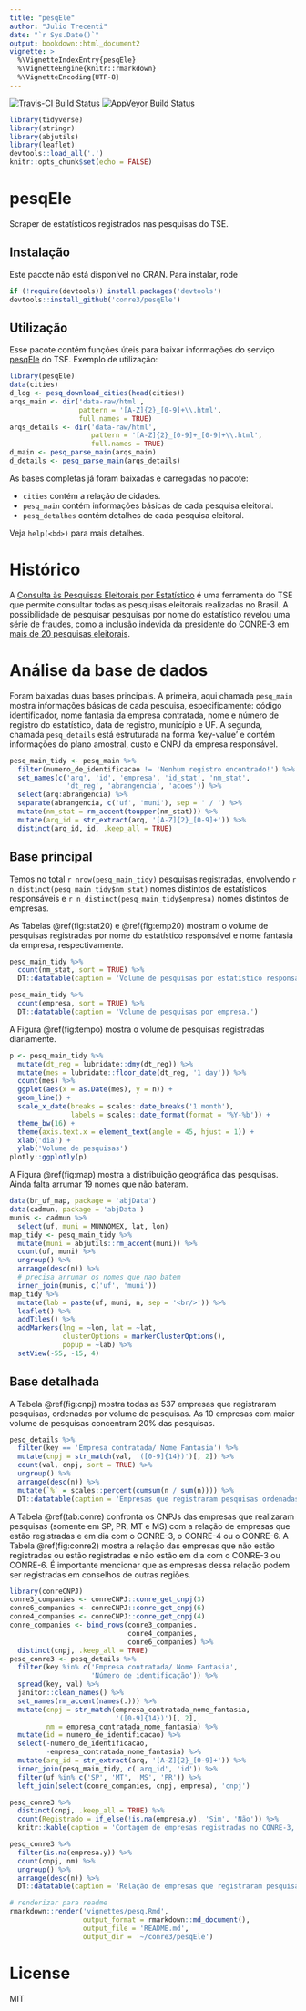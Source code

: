 ```yaml
---
title: "pesqEle"
author: "Julio Trecenti"
date: "`r Sys.Date()`"
output: bookdown::html_document2
vignette: >
  %\VignetteIndexEntry{pesqEle}
  %\VignetteEngine{knitr::rmarkdown}
  %\VignetteEncoding{UTF-8}
---
```


[![Travis-CI Build Status](https://travis-ci.org/conre3/pesqEle.svg?branch=master)](https://travis-ci.org/conre3/pesqEle)
[![AppVeyor Build Status](https://ci.appveyor.com/api/projects/status/github/conre3/pesqEle?branch=master&svg=true)](https://ci.appveyor.com/project/conre3/pesqEle)

```r
library(tidyverse)
library(stringr)
library(abjutils)
library(leaflet)
devtools::load_all('.')
knitr::opts_chunk$set(echo = FALSE)
```

# pesqEle

Scraper de estatísticos registrados nas pesquisas do TSE.

## Instalação

Este pacote não está disponível no CRAN. Para instalar, rode

```r
if (!require(devtools)) install.packages('devtools')
devtools::install_github('conre3/pesqEle')
```

## Utilização

Esse pacote contém funções úteis para baixar informações do serviço [pesqEle](http://inter01.tse.jus.br/pesqele-publico/app/pesquisa/listarEstatisticos.xhtml) do TSE. Exemplo de utilização:

```r
library(pesqEle)
data(cities)
d_log <- pesq_download_cities(head(cities))
arqs_main <- dir('data-raw/html', 
                 pattern = '[A-Z]{2}_[0-9]+\\.html',
                 full.names = TRUE)
arqs_details <- dir('data-raw/html', 
                    pattern = '[A-Z]{2}_[0-9]+_[0-9]+\\.html',
                    full.names = TRUE)
d_main <- pesq_parse_main(arqs_main)
d_details <- pesq_parse_main(arqs_details)
```

As bases completas já foram baixadas e carregadas no pacote:

- `cities` contém a relação de cidades.
- `pesq_main` contém informações básicas de cada pesquisa eleitoral.
- `pesq_detalhes` contém detalhes de cada pesquisa eleitoral.

Veja `help(<bd>)` para mais detalhes.

# Histórico

A [Consulta às Pesquisas Eleitorais por Estatístico](http://inter01.tse.jus.br/pesqele-publico/app/pesquisa/listarEstatisticos.xhtml) é uma ferramenta do TSE que permite consultar todas as pesquisas eleitorais realizadas no Brasil. A possibilidade de pesquisar pesquisas por nome do estatístico revelou uma série de fraudes, como a [inclusão indevida da presidente do CONRE-3 em mais de 20 pesquisas eleitorais](http://www.conre3.org.br/portal/3113-2/).

# Análise da base de dados

Foram baixadas duas bases principais. A primeira, aqui chamada `pesq_main` mostra informações básicas de cada pesquisa, especificamente: código identificador, nome fantasia da empresa contratada, nome e número de registro do estatístico, data de registro, município e UF. A segunda, chamada `pesq_details` está estruturada na forma 'key-value' e contém informações do plano amostral, custo e CNPJ da empresa responsável.

```r
pesq_main_tidy <- pesq_main %>% 
  filter(numero_de_identificacao != 'Nenhum registro encontrado!') %>% 
  set_names(c('arq', 'id', 'empresa', 'id_stat', 'nm_stat', 
              'dt_reg', 'abrangencia', 'acoes')) %>% 
  select(arq:abrangencia) %>% 
  separate(abrangencia, c('uf', 'muni'), sep = ' / ') %>% 
  mutate(nm_stat = rm_accent(toupper(nm_stat))) %>% 
  mutate(arq_id = str_extract(arq, '[A-Z]{2}_[0-9]+')) %>% 
  distinct(arq_id, id, .keep_all = TRUE)
```

## Base principal

Temos no total `r nrow(pesq_main_tidy)` pesquisas registradas, envolvendo `r n_distinct(pesq_main_tidy$nm_stat)` nomes distintos de estatísticos responsáveis e `r n_distinct(pesq_main_tidy$empresa)` nomes distintos de empresas.

As Tabelas \@ref(fig:stat20) e \@ref(fig:emp20) mostram o volume de pesquisas registradas por nome do estatístico responsável e nome fantasia da empresa, respectivamente.

```r
pesq_main_tidy %>%
  count(nm_stat, sort = TRUE) %>%
  DT::datatable(caption = 'Volume de pesquisas por estatístico responsável')
```

```r
pesq_main_tidy %>%
  count(empresa, sort = TRUE) %>%
  DT::datatable(caption = 'Volume de pesquisas por empresa.')
```

A Figura \@ref(fig:tempo) mostra o volume de pesquisas registradas diariamente.

```r
p <- pesq_main_tidy %>% 
  mutate(dt_reg = lubridate::dmy(dt_reg)) %>% 
  mutate(mes = lubridate::floor_date(dt_reg, '1 day')) %>% 
  count(mes) %>% 
  ggplot(aes(x = as.Date(mes), y = n)) +
  geom_line() +
  scale_x_date(breaks = scales::date_breaks('1 month'),
               labels = scales::date_format(format = '%Y-%b')) +
  theme_bw(16) +
  theme(axis.text.x = element_text(angle = 45, hjust = 1)) +
  xlab('dia') +
  ylab('Volume de pesquisas')
plotly::ggplotly(p)
```

A Figura \@ref(fig:map) mostra a distribuição geográfica das pesquisas. Ainda falta arrumar 19 nomes que não bateram.

```r
data(br_uf_map, package = 'abjData')
data(cadmun, package = 'abjData')
munis <- cadmun %>%
  select(uf, muni = MUNNOMEX, lat, lon)
map_tidy <- pesq_main_tidy %>% 
  mutate(muni = abjutils::rm_accent(muni)) %>% 
  count(uf, muni) %>% 
  ungroup() %>% 
  arrange(desc(n)) %>% 
  # precisa arrumar os nomes que nao batem
  inner_join(munis, c('uf', 'muni')) 
map_tidy %>%
  mutate(lab = paste(uf, muni, n, sep = '<br/>')) %>%
  leaflet() %>%
  addTiles() %>%
  addMarkers(lng = ~lon, lat = ~lat,
             clusterOptions = markerClusterOptions(),
             popup = ~lab) %>%
  setView(-55, -15, 4)
```

## Base detalhada

A Tabela \@ref(fig:cnpj) mostra todas as 537 empresas que registraram pesquisas, ordenadas por volume de pesquisas. As 10 empresas com maior volume de pesquisas concentram 20% das pesquisas.

```r
pesq_details %>%
  filter(key == 'Empresa contratada/ Nome Fantasia') %>%
  mutate(cnpj = str_match(val, '([0-9]{14})')[, 2]) %>%
  count(val, cnpj, sort = TRUE) %>%
  ungroup() %>%
  arrange(desc(n)) %>%
  mutate(`%` = scales::percent(cumsum(n / sum(n)))) %>%
  DT::datatable(caption = 'Empresas que registraram pesquisas ordenadas por volume de pesquisas.')
```

A Tabela \@ref(tab:conre) confronta os CNPJs das empresas que realizaram pesquisas (somente em SP, PR, MT e MS) com a relação de empresas que estão registradas e em dia com o CONRE-3, o CONRE-4 ou o CONRE-6. A Tabela \@ref(fig:conre2) mostra a relação das empresas que não estão registradas ou estão registradas e não estão em dia com o CONRE-3 ou CONRE-6. É importante mencionar que as empresas dessa relação podem ser registradas em conselhos de outras regiões.

```r
library(conreCNPJ)
conre3_companies <- conreCNPJ::conre_get_cnpj(3)
conre6_companies <- conreCNPJ::conre_get_cnpj(6)
conre4_companies <- conreCNPJ::conre_get_cnpj(4)
conre_companies <- bind_rows(conre3_companies, 
                             conre4_companies,
                             conre6_companies) %>% 
  distinct(cnpj, .keep_all = TRUE)
pesq_conre3 <- pesq_details %>% 
  filter(key %in% c('Empresa contratada/ Nome Fantasia',
                    'Número de identificação')) %>% 
  spread(key, val) %>% 
  janitor::clean_names() %>% 
  set_names(rm_accent(names(.))) %>% 
  mutate(cnpj = str_match(empresa_contratada_nome_fantasia, 
                          '([0-9]{14})')[, 2],
         nm = empresa_contratada_nome_fantasia) %>% 
  mutate(id = numero_de_identificacao) %>% 
  select(-numero_de_identificacao, 
         -empresa_contratada_nome_fantasia) %>% 
  mutate(arq_id = str_extract(arq, '[A-Z]{2}_[0-9]+')) %>% 
  inner_join(pesq_main_tidy, c('arq_id', 'id')) %>% 
  filter(uf %in% c('SP', 'MT', 'MS', 'PR')) %>% 
  left_join(select(conre_companies, cnpj, empresa), 'cnpj') 

pesq_conre3 %>%
  distinct(cnpj, .keep_all = TRUE) %>%
  count(Registrado = if_else(!is.na(empresa.y), 'Sim', 'Não')) %>%
  knitr::kable(caption = 'Contagem de empresas registradas no CONRE-3, CONRE-4 ou CONRE-6 que registraram pesquisas no TSE (somente em SP, PR, MT e MS).')
```

```r
pesq_conre3 %>% 
  filter(is.na(empresa.y)) %>% 
  count(cnpj, nm) %>% 
  ungroup() %>% 
  arrange(desc(n)) %>% 
  DT::datatable(caption = 'Relação de empresas que registraram pesquisas em SP, MT, MS ou PR e não estão registradas ou não estão em dia com o CONRE-3, CONRE-4 ou CONRE-6.')
```

```r
# renderizar para readme
rmarkdown::render('vignettes/pesq.Rmd', 
                  output_format = rmarkdown::md_document(), 
                  output_file = 'README.md', 
                  output_dir = '~/conre3/pesqEle')
```


# License

MIT
